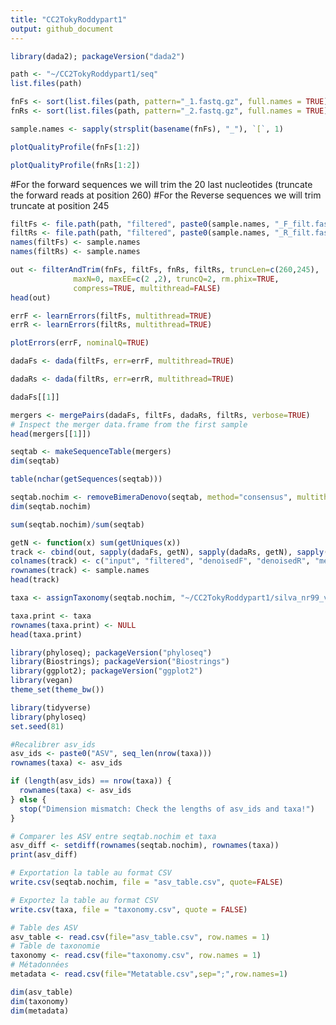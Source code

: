 ```yaml
---
title: "CC2TokyRoddypart1"
output: github_document
---
```


```r
library(dada2); packageVersion("dada2")
```
```r
path <- "~/CC2TokyRoddypart1/seq"
list.files(path)
```
```r
fnFs <- sort(list.files(path, pattern="_1.fastq.gz", full.names = TRUE))
fnRs <- sort(list.files(path, pattern="_2.fastq.gz", full.names = TRUE))
```

```r
sample.names <- sapply(strsplit(basename(fnFs), "_"), `[`, 1)
```

```r
plotQualityProfile(fnFs[1:2])
```
```r
plotQualityProfile(fnRs[1:2])
```
#For the forward sequences we will trim the 20 last nucleotides (truncate the forward reads at position 260)
#For the Reverse sequences we will trim truncate at position 245

```r
filtFs <- file.path(path, "filtered", paste0(sample.names, "_F_filt.fastq.gz"))
filtRs <- file.path(path, "filtered", paste0(sample.names, "_R_filt.fastq.gz"))
names(filtFs) <- sample.names
names(filtRs) <- sample.names
```

```r
out <- filterAndTrim(fnFs, filtFs, fnRs, filtRs, truncLen=c(260,245),
              maxN=0, maxEE=c(2 ,2), truncQ=2, rm.phix=TRUE,
              compress=TRUE, multithread=FALSE)
head(out)
```
```r
errF <- learnErrors(filtFs, multithread=TRUE)
errR <- learnErrors(filtRs, multithread=TRUE)
```
```r
plotErrors(errF, nominalQ=TRUE)
```
```r
dadaFs <- dada(filtFs, err=errF, multithread=TRUE)
```
```r
dadaRs <- dada(filtRs, err=errR, multithread=TRUE)
```
```r
dadaFs[[1]]
```
```r
mergers <- mergePairs(dadaFs, filtFs, dadaRs, filtRs, verbose=TRUE)
# Inspect the merger data.frame from the first sample
head(mergers[[1]])
```
```r
seqtab <- makeSequenceTable(mergers)
dim(seqtab)
```
```r
table(nchar(getSequences(seqtab)))
```
```r
seqtab.nochim <- removeBimeraDenovo(seqtab, method="consensus", multithread=TRUE, verbose=TRUE)
dim(seqtab.nochim)
```
```r
sum(seqtab.nochim)/sum(seqtab)
```
```r
getN <- function(x) sum(getUniques(x))
track <- cbind(out, sapply(dadaFs, getN), sapply(dadaRs, getN), sapply(mergers, getN), rowSums(seqtab.nochim))
colnames(track) <- c("input", "filtered", "denoisedF", "denoisedR", "merged", "nonchim")
rownames(track) <- sample.names
head(track)
```
```r
taxa <- assignTaxonomy(seqtab.nochim, "~/CC2TokyRoddypart1/silva_nr99_v138.2_toSpecies_trainset.fa", multithread=TRUE)
```

```r
taxa.print <- taxa
rownames(taxa.print) <- NULL
head(taxa.print)
```
```r
library(phyloseq); packageVersion("phyloseq")
library(Biostrings); packageVersion("Biostrings")
library(ggplot2); packageVersion("ggplot2")
library(vegan)
theme_set(theme_bw())
```

```r
library(tidyverse)
library(phyloseq)
set.seed(81)
```
```r
#Recalibrer asv_ids
asv_ids <- paste0("ASV", seq_len(nrow(taxa)))
rownames(taxa) <- asv_ids
```

```r
if (length(asv_ids) == nrow(taxa)) {
  rownames(taxa) <- asv_ids
} else {
  stop("Dimension mismatch: Check the lengths of asv_ids and taxa!")
}
```

```r
# Comparer les ASV entre seqtab.nochim et taxa
asv_diff <- setdiff(rownames(seqtab.nochim), rownames(taxa))
print(asv_diff)
```
```r
# Exportation la table au format CSV
write.csv(seqtab.nochim, file = "asv_table.csv", quote=FALSE)
```

```r
# Exportez la table au format CSV
write.csv(taxa, file = "taxonomy.csv", quote = FALSE)
```

```r
# Table des ASV
asv_table <- read.csv(file="asv_table.csv", row.names = 1)
# Table de taxonomie
taxonomy <- read.csv(file="taxonomy.csv", row.names = 1)
# Métadonnées
metadata <- read.csv(file="Metatable.csv",sep=";",row.names=1)
```

```r
dim(asv_table)
dim(taxonomy)
dim(metadata)
```









